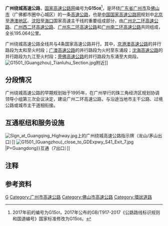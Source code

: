 {{Distinguish|广州环城高速公路}}

{{中国高速公路信息框
| 编号 = G1508
| 名称 = 广州绕城高速公路
| 自定头部 = [[File:China_Expwy_G1508_sign_with_name.svg|130px]]
| 地圖 = Guangdong G1501.svg
| 路線簡稱 = 广州绕城
| 最近通車日期 = 2010年12月31日
| 规划总里程 = 195.064
| 起點 = 环线
| 終點 = 环线
| 出口處數 = 34
| 服务区数 = 4
}}
'''广州绕城高速公路'''，[[国家高速公路网|国家高速公路网]]编号为'''G15<small>08</small>'''<ref group="注">2017年前的编号为G15<small>01</small>，2017年公布的GB/T917-2017《公路路线标识规则和国道编号》国家标准修改为G15<small>08</small>。</ref>，是环绕[[广东省|广东省]][[广州市|广州市]]及[[佛山市|佛山市]]（广佛都市圈中心城区）的一条[[高速公路|高速公路]]，也是[[中国国家高速公路网|中国国家高速公路网]]规划中[[北京|北京]]至[[港澳地区|港澳地区]]、[[沈阳|沈阳]]至[[海口|海口]]国家高速主干线的重要组成部分，由[[广州北二环高速公路|广州北二环高速公路]]、[[广州西二环高速公路|广州西二环高速公路]]、[[广州东二环高速公路|广州东二环高速公路]]和[[广州南二环高速公路|广州南二环高速公路]]共同组成，全长195.064公里。

广州绕城高速公路全线共与4条国家高速公路并行。其中，[[京港澳高速公路|京港澳高速公路]]的并行路段为太和至火村段；[[广澳高速公路|广澳高速公路]]的并行路段为火村至东涌段；[[沈海高速公路|沈海高速公路]]的并行路段为九江至火村段；[[莞佛高速公路|莞佛高速公路]]的并行路段为东涌至大岗段。
[[File:G1501_(Guangzhou)_Tianluhu_Section.jpg|thumb]]附近]]

==分段情况==
{{main|广州北二环高速公路|广州西二环高速公路|广州东二环高速公路|广州南二环高速公路}}

广州绕城高速公路的早期规划始于1995年，在广州举行的珠三角经济区规划协调领导小组第三次会议决定，建设广州二环高速公路，与沿途当地市主干公路、过境公路或城市主干道相衔接。

== 互通枢纽和服务设施 ==
[[File:Sign_at_Guangqing_Highway.jpg|thumb]]上的广州绕城高速公路指示牌（龙山/茅山出口）]]
[[File:G1501_(Guangzhou)_close_to_GDExpwy_S41_Exit_7.jpg|thumb]]|P=Guangdong}}互通（7出口）]]
{{Start expwy exit box|place=1}}
{{Expwy exit group|逆时针方向接佛山|place=1}}
{{Expwy exit item|state=c|place=[[广州市|广州市]]<br />[[白云区_(广州市)|白云区]]|place rows=5|type=H|index=1|name=龙山|alias=茅山|highway connection={{China Expwy Name|G1508|[[广州西二环高速公路|西二环高速公路]]|L1=G15}}<br/>{{China Expwy Name|G0421|[[广清高速公路|广清高速公路]]}}|comment=西二环终点<br>北二环起点}}
{{Expwy exit item|state=c|type=E|index=3|name=水沥|road connection={{中国国道名|107|广花一路}}}}
{{Expwy exit item|state=c|type=H|index=7|name=蚌湖|highway connection={{China Expwy Name|S41|[[广州机场高速公路|广州机场高速公路]]|P=Guangdong|L1=G45}}|road connection={{中国省道名|267|P=广东|方华公路}}|comment=[[File:Aiga_departingflights_inv.svg|20px]] [[广州白云国际机场|广州白云国际机场]]}}
{{Expwy exit item|state=c|type=E|index=9|name=北村|highway connection={{China Expwy Name|S1|[[广州机场第二高速公路|广州机场第二高速公路]]||Guangdong}}|road connection={{中国国道名|106|鹤龙五路}}|comment={{China Expwy Name|S1|未开通||Guangdong}}}}
{{Expwy exit item|state=c|index=13|type=E|name=石湖|road connection={{中国国道名|105|广从公路}}}}
{{Expwy exit item|place=[[广州市|广州市]]<br />[[白云区_(广州市)|白云区]]|place rows=3|state=c|type=H|index=17|name=太和|highway connection={{China Expwy Name|G4|[[广韶高速公路|广韶高速公路]]}}<br/>{{China Expwy Name|S4|[[华南快速干线|华南快速干线]]|P=Guangdong}}|comment={{China Expwy Name|S4|终点|P=Guangdong}}}}
{{Expwy exit item|state=c|type=S|name=和龙服务区|comment=仅下行，只设加油站}}
{{Expwy exit item|state=c|type=H|index=25|name=八斗|highway connection={{China Expwy Name|S2|[[广河高速公路|广河高速公路]]||Guangdong}}|comment={{China Expwy Name|S2|起点||Guangdong}}}}
{{Expwy exit item|state=c|place=[[广州市|广州市]]<br />[[黄埔区|黄埔区]]|place rows=8|type=E|index=31|name=长平|road connection={{中国国道名|324|[[广汕公路|广汕公路]]}}}}
{{Expwy exit item|state=c|type=S|name=和龙服务区|comment=仅上行，只设加油站}}
{{Expwy exit item|state=c|type=H|index=34|name=萝岗|highway connection={{China Expwy Name|G35|[[广惠高速公路|广惠高速公路]]}}<br>{{China Expwy Name|S8|[[凤凰山隧道_(广佛肇高速公路)|凤凰山隧道]]|P=Guangdong}}|comment=}}
{{Expwy exit item|state=c|index=36|type=E|name=香雪|road connection={{中国省道名|117|开创大道}}<br>{{中国县道名|274|香雪大道}}}}

{{Expwy exit item|state=c|type=S|name=火村服务区|comment=设在火村互通<br>仅在往[[广深高速|广深高速]]方向的匝道}}
{{Expwy exit item|state=c|type=H|index=38|name=火村|highway connection={{China Expwy Name|G15|[[广深高速公路|广深高速公路]]|L1=G4}}<br>{{China Expwy Name|G1508|[[广州东二环高速公路|东二环高速公路]]|L1=G0425}}<br/>{{China Expwy Name|S15|[[广佛高速公路|广佛高速公路]]||Guangdong}}|comment=北二环终点<br>东二环起点<br>{{China Expwy Name|G0425|[[广澳高速公路|广澳高速公路]]}}起点}}
{{Expwy exit item|state=c|type=H|index=43|name=笔村|highway connection={{China Expwy Name|S102|[[广园快速路|广园快速路]]||Guangdong}}}}
{{Expwy exit item||state=c|index=45|type=H|name=黄埔|highway connection={{China Expwy Name|S3|[[广深沿江高速公路|广深沿江高速公路]]||Guangdong}}|road connection={{中国国道名|107|[[黄埔东路|黄埔东路]]}}}}
{{Expwy exit item|state=c|place=[[广州市|广州市]]<br />[[番禺区|番禺区]]|place rows=4|type=E|index=53|name=草堂|road connection={{中国省道名|296|工业路}}<br/>金山大道}}
{{Expwy exit item|state=c|index=56|type=H|name=化龙|road connection={{China Expwy Name|S5|[[广明高速公路|广明高速公路]]||Guangdong}}|}}
{{Expwy exit item|state=c|type=S|name=官桥服务区}}
{{Expwy exit item|state=c|type=E|index=62|name=石碁|road connection=[[亚运大道|亚运大道]]<br>{{中国县道名|302|石清公路}}}}
{{Expwy exit item|state=c|place=[[广州市|广州市]]<br/>[[南沙区_(广州市)|南沙区]]|place rows=4|type=H|index=68|name=东涌|highway connection={{China Expwy Name|G9411|[[广珠北线高速公路|广珠北线高速公路]]|L1=G1508|L2=G425}}<br>{{China Expwy Name|S6|[[广龙高速公路|广龙高速公路]]（[[南沙大桥|南沙大桥]]）|P=Guangdong|L1=S5}}|comment=}}
{{Expwy exit item|state=c|type=H|index=75|name=鱼窝头|highway connection={{China Expwy Name|S73|P=广东|[[南沙港快速路|南沙港快速路]]}}|road connection={{0}}{{0}}{{0}}{{0}}[[南沙大道|南沙大道]]}}
{{Expwy exit item|index=83|state=c|type=E|name=榄核|road connection=[[星海大道|星海大道]]|comment=可通往[[北斗大桥|北斗大桥]]}}
{{Expwy exit item|type=H|name=张松|highway connection={{China Expwy Name|S39|[[东新高速公路|东新高速公路]]||Guangdong}}|state=c}}
{{Expwy exit item|state=c|place=[[佛山市|佛山市]]<br />[[顺德区|顺德区]]|place rows=6|type=H|name=顺德东|highway connection={{China Expwy Name|S43|[[广珠西线高速公路|广珠西线高速公路]]||Guangdong}}}}
{{Expwy exit item|state=c|index=94|name=伦教|road connection={{中国国道名|325|龍洲路}}<br>新基北路|comment={{中国国道名|325|新线}}<br>[[File:Aiga_railtransportation_inv.svg|20px]] [[顺德站|顺德站]]}}
{{Expwy exit item|index=101|state=c|type=H|name=勒流|highway connection={{China Expwy Name|S82|[[佛山一环高速公路|佛山一环高速公路]]||Guangdong}}}}
{{Expwy exit item|state=c|type=S|name=勒流服务区}}
{{Expwy exit item|index=109|state=c|type=E|name=杏坛|road connection={{中国省道名|268|P=广东|百安公路}}}}
{{Expwy exit item|index=113|state=c|type=E|name=龙江|road connection='''Y623'''同兴路<br>'''Y625'''乐龙路|comment=}}
{{Expwy exit item|index=117|state=c|place=[[佛山市|佛山市]]<br />[[南海区|南海区]]|place rows=9|type=H|name=九江|highway connection={{China Expwy Name|S15|[[佛开高速公路|佛开高速公路]]|P=Guangdong|L1=G15}}|comment=南二环终点，西二环起点}}
{{Expwy exit item|index=133|state=c|type=E|name=西樵|road connection={{中国省道名|113|P=广东|樵高公路}}}}
{{Expwy exit item|index=139|state=c|type=H|name=大岗|highway connection={{China Expwy Name|S5|[[广明高速公路|广明高速公路]]|P=Guangdong|L1=G9411}}|comment=}}
{{Expwy exit item|index=147|state=c|type=S|name=丹灶服务区}}
{{Expwy exit item|index=148|state=c|type=E|name=丹灶|road connection={{中国省道名|269|P=广东|桂丹公路}}}}
{{Expwy exit item|state=c|type=H|name=横江|highway connection={{China Expwy Name|G80|[[广肇高速公路|广肇高速公路]]}}|comment={{China Expwy Name|G80|[[广昆高速公路|广昆高速公路]]}}起点}}
{{Expwy exit item|index=156|state=c|type=E|name=金沙|road connection=樵金北路}}
{{Expwy exit item|index=160|state=c|type=H|name=小塘|highway connection={{China Expwy Name|S55|[[广三高速公路|广三高速公路]]|P=Guangdong|L1=G55}}|comment={{China Expwy Name|G55|[[二广高速公路|二广高速公路]]}}终点<br>{{China Expwy Name|S55|[[二广高速广州支线|二广高速广州支线]]|P=Guangdong}}起点}}
{{Expwy exit item|state=c|type=E|name=官窑|road connection={{中国国道名|321|新沙大桥}}|comment={{中国国道名|321|新线}}}}
{{Expwy exit item|state=c|place=[[佛山市|佛山市]]<br />[[三水区|三水区]]|place rows=1|type=E|index=179|name=乐平|road connection={{中国县道名|497|乐平大道}}}}
{{Expwy exit item|state=c|place=[[广州市|广州市]]<br />[[花都区|花都区]]|place rows=2|type=S|name=炭步服务区}}
{{Expwy exit item|state=c|type=E|name=炭步|road connection={{中国省道名|267|P=广东|龙大公路}}}}
{{Expwy exit item|state=c|place=[[佛山市|佛山市]]<br />[[南海区|南海区]]|place rows=1|type=H|index=192|name=和顺|highway connection={{China Expwy Name|S47|[[佛江高速公路|佛江高速公路]]||Guangdong}}}}
{{Expwy exit group|顺时针方向接广州|place=1}}
{{End expwy exit box|place=1}}

== 注释 ==
{{reflist|group=注}}

== 参考资料 ==
{{reflist|2}}

{{中国国家高速公路网}}
{{广东省高速公路|nocat}}
{{广州主要道路}}

[[Category:中国国家高速公路网城市环线|G]]
[[Category:广州市高速公路|Category:广州市高速公路]]
[[Category:佛山市高速公路|Category:佛山市高速公路]]
[[Category:環狀道路|Category:環狀道路]]